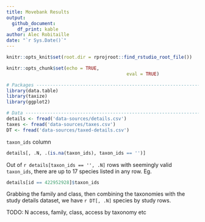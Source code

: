 ```yaml
---
title: Movebank Results
output: 
  github_document:
    df_print: kable
author: Alec Robitaille
date: "`r Sys.Date()`"
---
```


```r
knitr::opts_knit$set(root.dir = rprojroot::find_rstudio_root_file())

knitr::opts_chunk$set(echo = TRUE,
											eval = TRUE)
```




```r
# Packages ----------------------------------------------------------------
library(data.table)
library(taxize)
library(ggplot2)

# Data --------------------------------------------------------------------
details <- fread('data-sources/details.csv')
taxes <- fread('data-sources/taxes.csv')
DT <- fread('data-sources/taxed-details.csv')
```


`taxon_ids` column

```r
details[, .N, .(is.na(taxon_ids), taxon_ids == '')]
```


Out of `r details[taxon_ids == '', .N]` rows with seemingly valid `taxon_ids`, there are up to 17 species listed in any row. Eg. 


```r
details[id == 422952928]$taxon_ids
```

Grabbing the family and class, then combining the taxonomies with the study details dataset, we have `r DT[, .N]` species by study rows. 


TODO: N access, family, class, access by taxonomy etc

